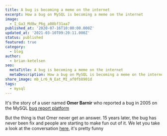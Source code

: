 ```yaml
---
title: A bug is becoming a meme on the internet
excerpt: How a bug on MySQL is becoming a meme on the internet
image:
  - I_Ga3_Md8w_P6g_a08bf31aa7
published_at: '2020-07-16T10:00:00.000Z'
updated_at: '2021-03-10T09:20:11.000Z'
status: published
featured: true
category:
  - blog
author:
  - brian-ketelsen
seo:
  metaTitle: A bug is becoming a meme on the internet
  metaDescription: How a bug on MySQL is becoming a meme on the internet
share_image: mb_Lr6_N_Eat_MI_af0fb8901d
tags:
  - mysql
---
```


It's the story of a user named **Omer Barnir** who reported a bug in 2005 on the MySQL [bug report platform](https://bugs.mysql.com/)

But the thing is that Omer never get an answer. 15 years later, the bug has never been fix and people are starting to make fun out of it. We let you take a look at the conversation [here](https://bugs.mysql.com/bug.php?id=11472), it's pretty funny
